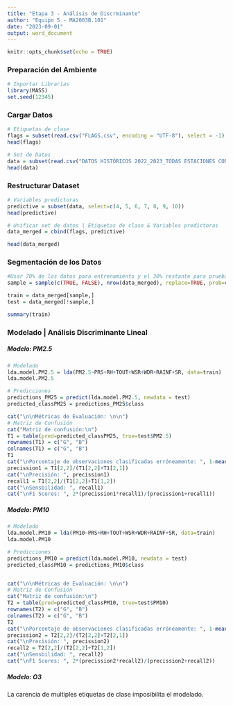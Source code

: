 ---
title: "Etapa 3 - Análisis de Discrminante"
author: "Equipo 5 - MA2003B.101"
date: "2023-09-01"
output: word_document
---

```{r setup, include=FALSE}
knitr::opts_chunk$set(echo = TRUE)
```

### Preparación del Ambiente
```{r}
# Importar Librarías
library(MASS)
set.seed(12345)
```

### Cargar Datos
```{r}
# Etiquetas de clase
flags = subset(read.csv("FLAGS.csv", encoding = "UTF-8"), select = -1)
head(flags)

# Set de Datos
data = subset(read.csv("DATOS HISTÓRICOS 2022_2023_TODAS ESTACIONES CONCATENADOS LIMPIOS.csv", encoding = "UTF-8"), select = -1)
head(data)
```
### Restructurar Dataset
```{r}
# Variables predictoras
predictive = subset(data, select=c(4, 5, 6, 7, 8, 9, 10))
head(predictive)
```

```{r}
# Unificar set de datos | Etiquetas de clase & Variables predictoras
data_merged = cbind(flags, predictive)

head(data_merged)
```

### Segmentación de los Datos
```{r}
#Usar 70% de los datos para entrenamiento y el 30% restante para pruebas
sample = sample(c(TRUE, FALSE), nrow(data_merged), replace=TRUE, prob=c(0.7,0.3))

train = data_merged[sample,]
test = data_merged[!sample,]
```

```{r}
summary(train)
```




### Modelado | Análisis Discriminante Lineal
##### Modelo: PM2.5
```{r}
# Modelado
lda.model.PM2.5 = lda(PM2.5~PRS+RH+TOUT+WSR+WDR+RAINF+SR, data=train)
lda.model.PM2.5

# Predicciones
predictions_PM25 = predict(lda.model.PM2.5, newdata = test)
predicted_classPM25 = predictions_PM25$class

cat("\n\nMétricas de Evaluación: \n\n")
# Matriz de Confusión
cat("Matriz de confusión:\n")
T1 = table(pred=predicted_classPM25, true=test$PM2.5)
rownames(T1) = c("G", "B")
colnames(T1) = c("G", "B")
T1
cat("\nPorcentaje de observaciones clasificadas erróneamente: ", 1-mean(predicted_classPM25==test$PM2.5))
precission1 = T1[2,2]/(T1[2,2]+T1[2,1])
cat("\nPrecisión: ", precission1)
recall1 = T1[2,2]/(T1[2,2]+T1[1,2])
cat("\nSensbilidad: ", recall1)
cat("\nF1 Scores: ", 2*(precission1*recall1)/(precission1+recall1))
```
##### Modelo: PM10
```{r}
# Modelado
lda.model.PM10 = lda(PM10~PRS+RH+TOUT+WSR+WDR+RAINF+SR, data=train)
lda.model.PM10

# Predicciones
predictions_PM10 = predict(lda.model.PM10, newdata = test)
predicted_classPM10 = predictions_PM10$class


cat("\n\nMétricas de Evaluación: \n\n")
# Matriz de Confusión
cat("Matriz de confusión:\n")
T2 = table(pred=predicted_classPM10, true=test$PM10)
rownames(T2) = c("G", "B")
colnames(T2) = c("G", "B")
T2
cat("\nPorcentaje de observaciones clasificadas erróneamente: ", 1-mean(predicted_classPM10==test$PM10))
precission2 = T2[2,2]/(T2[2,2]+T2[2,1])
cat("\nPrecisión: ", precission2)
recall2 = T2[2,2]/(T2[2,2]+T2[1,2])
cat("\nSensbilidad: ", recall2)
cat("\nF1 Scores: ", 2*(precission2*recall2)/(precission2+recall2))
```

##### Modelo: O3
La carencia de multiples etiquetas de clase imposibilita el modelado.


